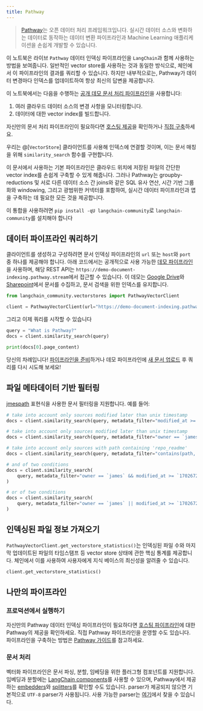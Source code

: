 ```yaml
---
title: Pathway
---
```


> [Pathway](https://pathway.com/)는 오픈 데이터 처리 프레임워크입니다. 실시간 데이터 소스와 변화하는 데이터로 동작하는 데이터 변환 파이프라인과 Machine Learning 애플리케이션을 손쉽게 개발할 수 있습니다.

이 노트북은 라이브 `Pathway` 데이터 인덱싱 파이프라인을 `LangChain`과 함께 사용하는 방법을 보여줍니다. 일반적인 vector store를 사용하는 것과 동일한 방식으로, 체인에서 이 파이프라인의 결과를 쿼리할 수 있습니다. 하지만 내부적으로는, Pathway가 데이터 변경마다 인덱스를 업데이트하여 항상 최신의 답변을 제공합니다.

이 노트북에서는 다음을 수행하는 [공개 데모 문서 처리 파이프라인](https://pathway.com/solutions/ai-pipelines#try-it-out)을 사용합니다:

1. 여러 클라우드 데이터 소스의 변경 사항을 모니터링합니다.
2. 데이터에 대한 vector index를 빌드합니다.

자신만의 문서 처리 파이프라인이 필요하다면 [호스팅 제공](https://pathway.com/solutions/ai-pipelines)을 확인하거나 [직접 구축](https://pathway.com/developers/user-guide/llm-xpack/vectorstore_pipeline/)하세요.

우리는 @[`VectorStore`] 클라이언트를 사용해 인덱스에 연결할 것이며, 이는 문서 매칭을 위해 `similarity_search` 함수를 구현합니다.

이 문서에서 사용하는 기본 파이프라인은 클라우드 위치에 저장된 파일의 간단한 vector index를 손쉽게 구축할 수 있게 해줍니다. 그러나 Pathway는 groupby-reductions 및 서로 다른 데이터 소스 간 joins와 같은 SQL 유사 연산, 시간 기반 그룹화와 windowing, 그리고 광범위한 커넥터를 포함하여, 실시간 데이터 파이프라인과 앱을 구축하는 데 필요한 모든 것을 제공합니다.

이 통합을 사용하려면 `pip install -qU langchain-community`로 `langchain-community`를 설치해야 합니다

## 데이터 파이프라인 쿼리하기

클라이언트를 생성하고 구성하려면 문서 인덱싱 파이프라인의 `url` 또는 `host`와 `port` 중 하나를 제공해야 합니다. 아래 코드에서는 공개적으로 사용 가능한 [데모 파이프라인](https://pathway.com/solutions/ai-pipelines#try-it-out)을 사용하며, 해당 REST API는 `https://demo-document-indexing.pathway.stream`에서 접근할 수 있습니다. 이 데모는 [Google Drive](https://drive.google.com/drive/u/0/folders/1cULDv2OaViJBmOfG5WB0oWcgayNrGtVs)와 [Sharepoint](https://navalgo.sharepoint.com/sites/ConnectorSandbox/Shared%20Documents/Forms/AllItems.aspx?id=%2Fsites%2FConnectorSandbox%2FShared%20Documents%2FIndexerSandbox&p=true&ga=1)에서 문서를 수집하고, 문서 검색을 위한 인덱스를 유지합니다.

```python
from langchain_community.vectorstores import PathwayVectorClient

client = PathwayVectorClient(url="https://demo-document-indexing.pathway.stream")
```

 그리고 이제 쿼리를 시작할 수 있습니다

```python
query = "What is Pathway?"
docs = client.similarity_search(query)
```

```python
print(docs[0].page_content)
```

 당신의 차례입니다! [파이프라인을 준비](https://pathway.com/solutions/ai-pipelines)하거나 데모 파이프라인에 [새 문서 업로드](https://chat-realtime-sharepoint-gdrive.demo.pathway.com/) 후 쿼리를 다시 시도해 보세요!

## 파일 메타데이터 기반 필터링

[jmespath](https://jmespath.org/) 표현식을 사용한 문서 필터링을 지원합니다. 예를 들어:

```python
# take into account only sources modified later than unix timestamp
docs = client.similarity_search(query, metadata_filter="modified_at >= `1702672093`")

# take into account only sources modified later than unix timestamp
docs = client.similarity_search(query, metadata_filter="owner == `james`")

# take into account only sources with path containing 'repo_readme'
docs = client.similarity_search(query, metadata_filter="contains(path, 'repo_readme')")

# and of two conditions
docs = client.similarity_search(
    query, metadata_filter="owner == `james` && modified_at >= `1702672093`"
)

# or of two conditions
docs = client.similarity_search(
    query, metadata_filter="owner == `james` || modified_at >= `1702672093`"
)
```

## 인덱싱된 파일 정보 가져오기

`PathwayVectorClient.get_vectorstore_statistics()`는 인덱싱된 파일 수와 마지막 업데이트된 파일의 타임스탬프 등 vector store 상태에 관한 핵심 통계를 제공합니다. 체인에서 이를 사용하여 사용자에게 지식 베이스의 최신성을 알려줄 수 있습니다.

```python
client.get_vectorstore_statistics()
```

## 나만의 파이프라인

### 프로덕션에서 실행하기

자신만의 Pathway 데이터 인덱싱 파이프라인이 필요하다면 [호스팅 파이프라인](https://pathway.com/solutions/ai-pipelines)에 대한 Pathway의 제공을 확인하세요. 직접 Pathway 파이프라인을 운영할 수도 있습니다. 파이프라인을 구축하는 방법은 [Pathway 가이드](https://pathway.com/developers/user-guide/llm-xpack/vectorstore_pipeline/)를 참고하세요.

### 문서 처리

벡터화 파이프라인은 문서 파싱, 분할, 임베딩을 위한 플러그형 컴포넌트를 지원합니다. 임베딩과 분할에는 [LangChain components](https://pathway.com/developers/user-guide/llm-xpack/vectorstore_pipeline/#langchain)를 사용할 수 있으며, Pathway에서 제공하는 [embedders](https://pathway.com/developers/api-docs/pathway-xpacks-llm/embedders)와 [splitters](https://pathway.com/developers/api-docs/pathway-xpacks-llm/splitters)를 확인할 수도 있습니다. parser가 제공되지 않으면 기본적으로 `UTF-8` parser가 사용됩니다. 사용 가능한 parser는 [여기](https://github.com/pathwaycom/pathway/blob/main/python/pathway/xpacks/llm/parser.py)에서 찾을 수 있습니다.